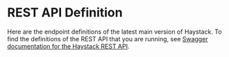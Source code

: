 # REST API Definition

Here are the endpoint definitions of the latest main version of Haystack.
To find the definitions of the REST API that you are running,
see [Swagger documentation for the Haystack REST API](/components/v1.4.0/rest-api#swagger-documentation-for-the-haystack-rest-api).

<div>
    <Swagger />
</div>